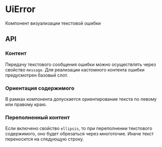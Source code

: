

# UiError

Компонент визуализации текстовой ошибки

## API

### Контент

Передачу текстового сообщения ошибки можно осуществлять через свойство `message`. Для реализации кастомного контента
ошибки предусмотрен базовый слот.

<p style={{ display: 'flex', flexDirection: 'column', gap: '8px', paddingLeft: '16px' }}>
    <ToReact is={UiError} message="Error message" />
    <ToReact is={UiError} useSlot />
</p>


### Ориентация содержимого

В рамках компонента допускается ориентирование текста по левому или правому краю.

<p style={{ display: 'flex', flexDirection: 'column', gap: '8px', paddingLeft: '16px' }}>
    <ToReact is={UiError} message="Error text on the left" />
    <ToReact is={UiError} message="Error text on the right" align="right" />
</p>


### Переполненный контент

Если включено свойство `ellipsis`, то при переполнении текстового содержимого, оно будет обрезаться через многоточие. Иначе текст
переносится на следующую строку.

<p style={{ display: 'flex', flexDirection: 'column', gap: '8px', paddingLeft: '16px', width: '100px' }}>
    <ToReact is={UiError} message="Long error message" />
    <ToReact is={UiError} message="Long error message" ellipsis />
</p>
